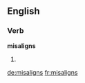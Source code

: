==English==

===Verb===
'''misaligns'''

# {{third-person singular of|misalign}}

[[de:misaligns]]
[[fr:misaligns]]